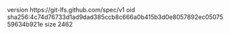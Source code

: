 version https://git-lfs.github.com/spec/v1
oid sha256:4c74d76733d1ad9dad385ccb8c666a0b415b3d0e8057892ec0507559634b921e
size 2462
